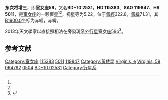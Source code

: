 {{Starbox begin
| name = 室女座59
}}
{{Starbox observe
| epoch = [[J2000.0|J2000.0]]
| constell = [[室女座|室女座]]<ref name=SIMBAD>{{cite web
 | url=http://simbad.u-strasbg.fr/simbad/sim-id?Ident=HR+5011
 | title=Pulsating variable Star
 | publisher=Centre de Données astronomiques de Strasbourg
 | work=SIMBAD
 | accessdate=2012-07-13
 | archive-date=2016-03-16
 | archive-url=https://web.archive.org/web/20160316140239/http://simbad.u-strasbg.fr/simbad/sim-id?Ident=HR+5011
 | dead-url=no
 }}</ref><ref name=DATA>{{cite web
 | url=http://vizier.u-strasbg.fr/viz-bin/VizieR-5?-out.add=.&-source=5050&-corr=PK=HR&-out.max=9999&HR=5011
 | title=VizieR Detailed Page
 | accessdate=2012-07-13
 | archive-date=2016-03-05
 | archive-url=https://web.archive.org/web/20160305000829/http://vizier.u-strasbg.fr/viz-bin/VizieR-5?-out.add=.&-source=5050&-corr=PK=HR&-out.max=9999&HR=5011
 | dead-url=no
 }}</ref>
| 星官 = 
| ra = {{RA|13|16|46.5}}<ref name=SIMBAD /><ref name=DATA />
| dec = {{DEC|+9|25|27}}<ref name=SIMBAD /><ref name=DATA />
| appmag_v = 5.22<ref name=SIMBAD /><ref name=DATA />
}}
{{Starbox character
| class = G0V s<ref name=SIMBAD /><ref name=DATA />
| b-v = 0.59<ref name=SIMBAD /><ref name=DATA />
| u-b = 0.1<ref name=SIMBAD /><ref name=DATA />
| r-i = 0.2<ref name=SIMBAD /><ref name=DATA />
| variable = 
}}
{{Starbox astrometry
| radial_v = 0.1
| prop_mo_ra = -26
| parallax = 0.079
| p_error = 
}}
{{Starbox catalog
| names =BD+10 2531，[[SAO星表|SAO]] 119847，[[HD星表|HD]] 115383，[[HR星表|HR]] 5011}}
{{Starbox reference |Simbad=HR+5011}}
{{Starbox end}}

'''东次将增三'''，即'''室女座59'''，又名'''BD+10 2531'''，'''HD 115383'''、'''SAO 119847'''、'''HR 5011'''，是[[室女座|室女座]]的一颗恒星<ref name=SIMBAD /><ref name=DATA />，视星等为5.22，位于[[銀道座標系|銀經]]322.8，[[銀道座標系|銀緯]]71.31，其[[B1900.0|B1900.0]]坐标为赤經{{RA|13|11|48.7}}，赤緯{{DEC|+9|71.31|48}}。

2013年天文學家以直接照相法在旁發現[[系外行星|系外行星]][[室女座59b|室女座59b]]<ref name="Kuzuhara2013">{{cite arxiv |eprint=1307.2886|last1=Kuzuhara|first1=M.|coauthors=M. Tamura, T. Kudo, M. Janson, R. Kandori, T. D. Brandt, C. Thalmann, D. Spiegel, B. Biller, J. Carson, Y. Hori, R. Suzuki, A. Burrows, T. Henning, E. L. Turner, M. W. McElwain, A. Moro-Martin, T. Suenaga, Y. H. Takahashi, J. Kwon, P. Lucas, L. Abe, W. Brandner, S. Egner, M. Feldt, H. Fujiwara, M. Goto, C. A. Grady, O. Guyon, J. Hashimoto, Y. Hayano, M. Hayashi, S. S. Hayashi, K. W. Hodapp, M. Ishii, M. Iye, G. R. Knapp, T. Matsuo, S. Mayama, S. Miyama, J.-I. Morino, J. Nishikawa, T. Nishimura, T. Kotani, N. Kusakabe, T. -S. Pyo, E. Serabyn, H. Suto, M. Takami, N. Takato, H. Terada, D. Tomono, M. Watanabe, J. P. Wisniewski, T. Yamada, H. Takami, T. Usuda|title=Direct Imaging of a Cold Jovian Exoplanet in Orbit around the Sun-like Star GJ 504|year=2013}}</ref>。

== 参考文献 ==
{{reflist}}

{{star-stub}}

{{室女座恒星}}
[[Category:室女座|Category:室女座]]
[[Category:HD和HDE天體|115383]]
[[Category:HR天體|5011]]
[[Category:SAO天體|119847]]
[[Category:黃矮星|Category:黃矮星]]
[[Category:拜耳天體|Virginis, e]]
[[Category:佛氏天體|Virginis, 59]]
[[Category:HIP天體|064792]]
[[Category:格利泽和GJ天体|0504]]
[[Category:BD、CD和CP天体|BD+10 02531]]
[[Category:行星系|Category:行星系]]